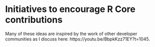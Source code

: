 # Initiatives to encourage R Core contributions

Many of these ideas are inspired by the work of other developer communities as I discuss here: https://youtu.be/BbpkKzz71EY?t=1045.
